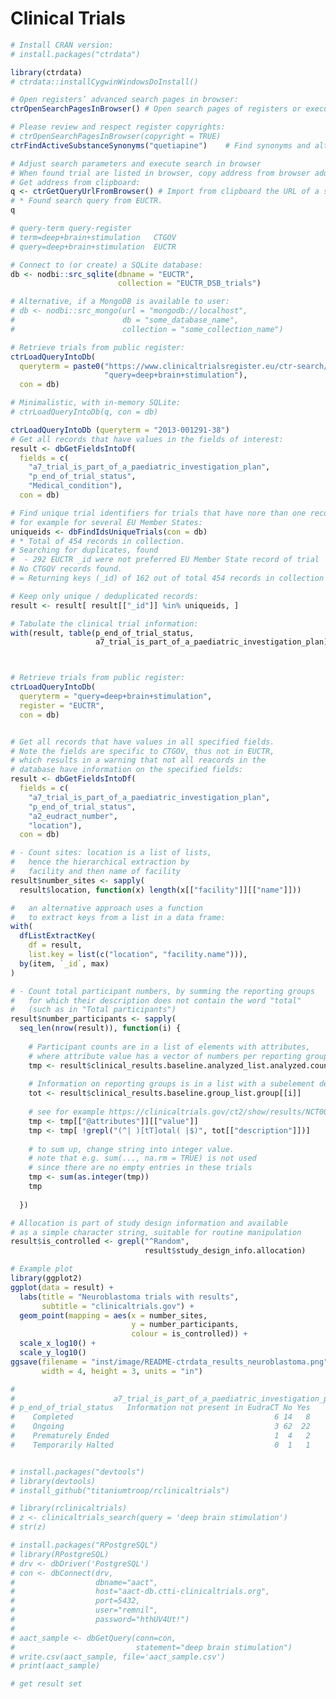 # Clinical Trials



```r
# Install CRAN version:
# install.packages("ctrdata")

library(ctrdata)
# ctrdata::installCygwinWindowsDoInstall()

# Open registers’ advanced search pages in browser:
ctrOpenSearchPagesInBrowser() # Open search pages of registers or execute search in web browser

# Please review and respect register copyrights:
# ctrOpenSearchPagesInBrowser(copyright = TRUE)
ctrFindActiveSubstanceSynonyms("quetiapine") 	# Find synonyms and alternative names for an active substance

# Adjust search parameters and execute search in browser
# When found trial are listed in browser, copy address from browser address bar to clipboard
# Get address from clipboard:
q <- ctrGetQueryUrlFromBrowser() # Import from clipboard the URL of a search in one of the registers
# * Found search query from EUCTR.
q

# query-term query-register
# term=deep+brain+stimulation	CTGOV
# query=deep+brain+stimulation	EUCTR

# Connect to (or create) a SQLite database:
db <- nodbi::src_sqlite(dbname = "EUCTR", 
                        collection = "EUCTR_DSB_trials")

# Alternative, if a MongoDB is available to user:
# db <- nodbi::src_mongo(url = "mongodb://localhost", 
#                        db = "some_database_name",
#                        collection = "some_collection_name")

# Retrieve trials from public register:
ctrLoadQueryIntoDb(
  queryterm = paste0("https://www.clinicaltrialsregister.eu/ctr-search/search?", 
                     "query=deep+brain+stimulation"),
  con = db)

# Minimalistic, with in-memory SQLite:  
# ctrLoadQueryIntoDb(q, con = db)

ctrLoadQueryIntoDb (queryterm = "2013-001291-38")
# Get all records that have values in the fields of interest:
result <- dbGetFieldsIntoDf(
  fields = c(
    "a7_trial_is_part_of_a_paediatric_investigation_plan", 
    "p_end_of_trial_status", 
    "Medical_condition"),
  con = db)

# Find unique trial identifiers for trials that have nore than one record, 
# for example for several EU Member States: 
uniqueids <- dbFindIdsUniqueTrials(con = db)
# * Total of 454 records in collection.
# Searching for duplicates, found 
#  - 292 EUCTR _id were not preferred EU Member State record of trial
# No CTGOV records found.
# = Returning keys (_id) of 162 out of total 454 records in collection "some_collection_name".

# Keep only unique / deduplicated records:
result <- result[ result[["_id"]] %in% uniqueids, ]

# Tabulate the clinical trial information:
with(result, table(p_end_of_trial_status, 
                   a7_trial_is_part_of_a_paediatric_investigation_plan))



# Retrieve trials from public register:
ctrLoadQueryIntoDb(
  queryterm = "query=deep+brain+stimulation", 
  register = "EUCTR",
  con = db)


# Get all records that have values in all specified fields. 
# Note the fields are specific to CTGOV, thus not in EUCTR,
# which results in a warning that not all reacords in the 
# database have information on the specified fields:  
result <- dbGetFieldsIntoDf(
  fields = c(
    "a7_trial_is_part_of_a_paediatric_investigation_plan", 
    "p_end_of_trial_status", 
    "a2_eudract_number", 
    "location"),
  con = db)

# - Count sites: location is a list of lists, 
#   hence the hierarchical extraction by
#   facility and then name of facility
result$number_sites <- sapply(
  result$location, function(x) length(x[["facility"]][["name"]]))

#   an alternative approach uses a function
#   to extract keys from a list in a data frame:
with(
  dfListExtractKey(
    df = result, 
    list.key = list(c("location", "facility.name"))), 
  by(item, `_id`, max)
)

# - Count total participant numbers, by summing the reporting groups
#   for which their description does not contain the word "total" 
#   (such as in "Total participants")
result$number_participants <- sapply(
  seq_len(nrow(result)), function(i) {
    
    # Participant counts are in a list of elements with attributes, 
    # where attribute value has a vector of numbers per reporting group
    tmp <- result$clinical_results.baseline.analyzed_list.analyzed.count_list.count[[i]]
    
    # Information on reporting groups is in a list with a subelement description
    tot <- result$clinical_results.baseline.group_list.group[[i]]
    
    # see for example https://clinicaltrials.gov/ct2/show/results/NCT00253435#base
    tmp <- tmp[["@attributes"]][["value"]]
    tmp <- tmp[ !grepl("(^| )[tT]otal( |$)", tot[["description"]])]
    
    # to sum up, change string into integer value.
    # note that e.g. sum(..., na.rm = TRUE) is not used
    # since there are no empty entries in these trials
    tmp <- sum(as.integer(tmp))
    tmp
    
  })

# Allocation is part of study design information and available
# as a simple character string, suitable for routine manipulation
result$is_controlled <- grepl("^Random", 
                              result$study_design_info.allocation)

# Example plot
library(ggplot2)
ggplot(data = result) + 
  labs(title = "Neuroblastoma trials with results",
       subtitle = "clinicaltrials.gov") +
  geom_point(mapping = aes(x = number_sites,
                           y = number_participants,
                           colour = is_controlled)) + 
  scale_x_log10() + 
  scale_y_log10() 
ggsave(filename = "inst/image/README-ctrdata_results_neuroblastoma.png",
       width = 4, height = 3, units = "in")

#
#                      a7_trial_is_part_of_a_paediatric_investigation_plan
# p_end_of_trial_status   Information not present in EudraCT No Yes
#    Completed                                             6 14   8
#    Ongoing                                               3 62  22
#    Prematurely Ended                                     1  4   2
#    Temporarily Halted                                    0  1   1


# install.packages("devtools")
# library(devtools)
# install_github("titaniumtroop/rclinicaltrials")

# library(rclinicaltrials)
# z <- clinicaltrials_search(query = 'deep brain stimulation')
# str(z)

# install.packages("RPostgreSQL")
# library(RPostgreSQL)
# drv <- dbDriver('PostgreSQL')
# con <- dbConnect(drv, 
#                  dbname="aact",
#                  host="aact-db.ctti-clinicaltrials.org",
#                  port=5432, 
#                  user="remnil", 
#                  password="hthUV4Ut!")
# 
# aact_sample <- dbGetQuery(conn=con, 
#                           statement="deep brain stimulation")
# write.csv(aact_sample, file='aact_sample.csv')
# print(aact_sample)

# get result set
```
